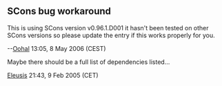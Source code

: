 == SCons bug workaround ==
This is using SCons version v0.96.1.D001 it hasn't been tested on other SCons versions so please update the entry if this works properly for you.

--[[User:Oohal|Oohal]] 13:05, 8 May 2006 (CEST)


Maybe there should be a full list of dependencies listed...

[[User:Eleusis|Eleusis]] 21:43, 9 Feb 2005 (CET)